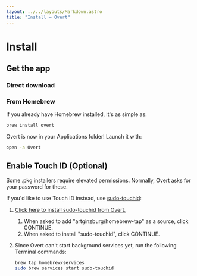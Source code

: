 ```yaml
---
layout: ../../layouts/Markdown.astro
title: "Install – Overt"
---
```


# Install

## Get the app

### Direct download


<GitHubReleaseAssets client:load />

### From Homebrew

If you already have Homebrew installed, it's as simple as:

```sh
brew install overt
```

Overt is now in your Applications folder! Launch it with:

```sh
open -a Overt
```

## Enable Touch ID **(Optional)**

Some .pkg installers require elevated permissions. Normally, Overt asks for your password for these.

If you'd like to use Touch ID instead, use <a href="https://github.com/artginzburg/sudo-touchid" target="_blank">sudo-touchid</a>:

1. <a href="/open?action=overt:brew%3F1=add-source-repository%261[name]=artginzburg/homebrew-tap%261[url]=https://github.com/artginzburg/homebrew-tap%262=install%262[name]=sudo-touchid" target="_blank">Click here to install sudo-touchid from Overt.</a>
   1. <span class="text-muted">When asked to add "artginzburg/homebrew-tap" as a source, click <span class="fs-6 bg-success text-white rounded p-1">CONTINUE</span>.</span>
   2. <span class="text-muted">When asked to install "sudo-touchid", click <span class="fs-6 bg-success text-white rounded p-1">CONTINUE</span>.</span>
2. Since Overt can't start background services yet, run the following Terminal commands:

   ```sh
   brew tap homebrew/services
   sudo brew services start sudo-touchid
   ```

